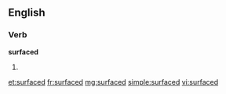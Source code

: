 ==English==

===Verb===
'''surfaced'''

# {{past of|surface}}

[[et:surfaced]]
[[fr:surfaced]]
[[mg:surfaced]]
[[simple:surfaced]]
[[vi:surfaced]]